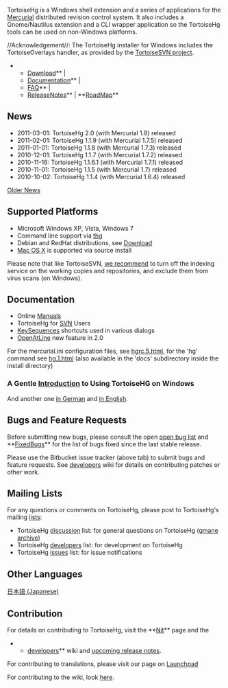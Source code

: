 {{http://tortoisehg.bitbucket.org/css/img/logo.png|}}

TortoiseHg is a Windows shell extension and a series of applications for
the [[http://mercurial.selenic.com|Mercurial]] distributed
revision control system. It also includes a Gnome/Nautilus extension and a CLI
wrapper application so the TortoiseHg tools can be used on non-Windows
platforms.

//Acknowledgement//: The TortoiseHg installer for Windows includes the TortoiseOverlays handler, as provided by the [[http://tortoisesvn.net|TortoiseSVN project]].

**[[http://tortoisehg.bitbucket.org/download/index.html|Download]]** | 
**[[http://tortoisehg.bitbucket.org/docs.html|Documentation]]** |
**[[http://tortoisehg.bitbucket.org/manual/1.1/faq.html|FAQ]]** |
**[[ReleaseNotes]]** |  **[[RoadMap]]**

== News ==

* 2011-03-01: TortoiseHg 2.0 (with Mercurial 1.8) released
* 2011-02-01: TortoiseHg 1.1.9 (with Mercurial 1.7.5) released
* 2011-01-01: TortoiseHg 1.1.8 (with Mercurial 1.7.3) released
* 2010-12-01: TortoiseHg 1.1.7 (with Mercurial 1.7.2) released
* 2010-11-16: TortoiseHg 1.1.6.1 (with Mercurial 1.7.1) released
* 2010-11-01: TortoiseHg 1.1.5 (with Mercurial 1.7) released
* 2010-10-02: TortoiseHg 1.1.4 (with Mercurial 1.6.4) released

[[OldNews|Older News]]


== Supported Platforms ==

* Microsoft Windows XP, Vista, Windows 7
* Command line support via [[thg]]
* Debian and RedHat distributions, see [[http://tortoisehg.bitbucket.org/download/index.html|Download]]
* [[developers/MacOSX|Mac OS X]] is supported via source install

Please note that like TortoiseSVN, [[http://www.selenic.com/pipermail/mercurial/2010-January/029680.html|we recommend]] to turn off the indexing service on the working copies and repositories, and exclude them from virus scans (on Windows).

== Documentation ==

* Online [[http://tortoisehg.bitbucket.org/docs.html|Manuals]]
* TortoiseHg for [[SVN]] Users
* [[KeySequences]] shortcuts used in various dialogs
* [[OpenAtLine]] new feature in 2.0

For the mercurial.ini configuration files, see [[http://www.selenic.com/mercurial/hgrc.5.html|hgrc.5.html]], for the 'hg' command see [[http://www.selenic.com/mercurial/hg.1.html|hg.1.html]]
(also available in the 'docs' subdirectory inside the install directory)

=== A Gentle [[http://tortoisehg.bitbucket.org/manual/1.1/quick.html|Introduction]] to Using TortoiseHG on Windows ===

And another one [[http://draketo.de/licht/freie-software/mercurial/kurze-einf-hrung-mercurial-und-tortoisehg|in German]] and [[http://draketo.de/light/english/mercurial/short-introduction-mercurial-tortoisehg|in English]]. 

== Bugs and Feature Requests ==

Before submitting new bugs, please consult the open [[http://bitbucket.org/tortoisehg/thg/issues/?kind=bug&status=open|open bug list]] and **[[FixedBugs]]** for the list of bugs fixed since the last stable release.

Please use the Bitbucket issue tracker (above tab) to submit bugs and feature requests.  See [[developers/Home|developers]] wiki for details on contributing patches or other work.


== Mailing Lists ==

For any questions or comments on TortoiseHg, please post to TortoiseHg's mailing [[http://sourceforge.net/mail/?group_id=199155|lists]]:

* TortoiseHg [[https://lists.sourceforge.net/lists/listinfo/tortoisehg-discuss|discussion]] list: for general questions on TortoiseHg ([[http://news.gmane.org/gmane.comp.version-control.mercurial.tortoisehg.user|gmane archive]])
* TortoiseHg [[http://groups.google.com/group/thg-dev|developers]] list: for development on TortoiseHg
* TortoiseHg [[https://lists.sourceforge.net/lists/listinfo/tortoisehg-issues|issues]] list: for issue notifications

== Other Languages ==

[[http://bitbucket.org/kuy/thg-ja/wiki/Home|日本語 (Japanese)]]

== Contribution ==

For details on contributing to TortoiseHg, visit the **[[Nit]]** page and the
**[[developers/Home|developers]]** wiki and [[upcoming-release-notes|upcoming release notes]].

For contributing to translations, please visit our page on [[https://translations.launchpad.net/tortoisehg|Launchpad]]

For contributing to the wiki, look [[wiki|here]].
